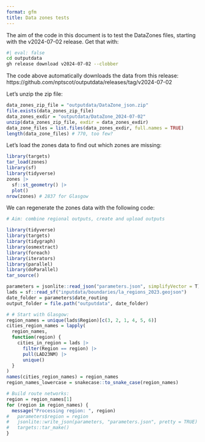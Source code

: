 ```yaml
---
format: gfm
title: Data zones tests
---
```


The aim of the code in this document is to test the DataZones files, starting with the v2024-07-02 release.
Get that with:


```bash
#| eval: false
cd outputdata
gh release download v2024-07-02 --clobber
```

The code above automatically downloads the data from this release: https://github.com/nptscot/outputdata/releases/tag/v2024-07-02

Let's unzip the zip file:


```r
data_zones_zip_file = "outputdata/DataZone_json.zip"
file.exists(data_zones_zip_file)
data_zones_exdir = "outputdata/DataZone_2024-07-02"
unzip(data_zones_zip_file, exdir = data_zones_exdir)
data_zone_files = list.files(data_zones_exdir, full.names = TRUE)
length(data_zone_files) # 770, too few?
```

Let's load the zones data to find out which zones are missing:


```r
library(targets)
tar_load(zones)
library(sf)
library(tidyverse)
zones |>
  sf::st_geometry() |>
  plot()
nrow(zones) # 2837 for Glasgow
```

We can regenerate the zones data with the following code:


```r
# Aim: combine regional outputs, create and upload outputs

library(tidyverse)
library(targets)
library(tidygraph)
library(osmextract)
library(foreach)
library(iterators)
library(parallel)
library(doParallel)
tar_source()

parameters = jsonlite::read_json("parameters.json", simplifyVector = T)
lads = sf::read_sf("inputdata/boundaries/la_regions_2023.geojson")
date_folder = parameters$date_routing
output_folder = file.path("outputdata", date_folder)

# # Start with Glasgow:
region_names = unique(lads$Region)[c(3, 2, 1, 4, 5, 6)]
cities_region_names = lapply(
  region_names,
  function(region) {
    cities_in_region = lads |>
      filter(Region == region) |>
      pull(LAD23NM) |>
      unique()
  }
)
names(cities_region_names) = region_names
region_names_lowercase = snakecase::to_snake_case(region_names)

# Build route networks:
region = region_names[1]
for (region in region_names) {
  message("Processing region: ", region)
#   parameters$region = region
#   jsonlite::write_json(parameters, "parameters.json", pretty = TRUE)
#   targets::tar_make()
}
```